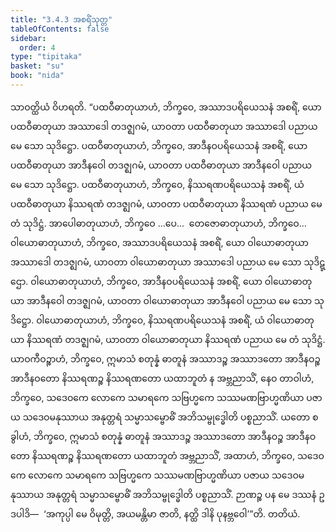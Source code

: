 ```yaml
---
title: "3.4.3 အစရိံသုတ္တ"
tableOfContents: false
sidebar:
  order: 4
type: "tipitaka"
basket: "su"
book: "nida"
---
```



<DynamicBreadcrumb />

<Division number="116" book="nida">

<Paragraph number="794" book="nida">
သာဝတ္ထိယံ ဝိဟရတိ. “ပထဝီဓာတုယာဟံ, ဘိက္ခဝေ, အဿာဒပရိယေသနံ အစရိံ, ယော ပထဝီဓာတုယာ အဿာဒေါ တဒဇ္ဈဂမံ, ယာဝတာ ပထဝီဓာတုယာ အဿာဒေါ ပညာယ မေ သော သုဒိဋ္ဌော. ပထဝီဓာတုယာဟံ, ဘိက္ခဝေ, အာဒီနဝပရိယေသနံ အစရိံ, ယော ပထဝီဓာတုယာ အာဒီနဝေါ တဒဇ္ဈဂမံ, ယာဝတာ ပထဝီဓာတုယာ အာဒီနဝေါ ပညာယ မေ သော သုဒိဋ္ဌော. ပထဝီဓာတုယာဟံ, ဘိက္ခဝေ, နိဿရဏပရိယေသနံ အစရိံ, ယံ ပထဝီဓာတုယာ နိဿရဏံ တဒဇ္ဈဂမံ, ယာဝတာ ပထဝီဓာတုယာ နိဿရဏံ ပညာယ မေ တံ သုဒိဋ္ဌံ.
</Paragraph>

<Paragraph number="795" book="nida">
အာပေါဓာတုယာဟံ, ဘိက္ခဝေ …ပေ…  တေဇောဓာတုယာဟံ, ဘိက္ခဝေ…  ဝါယောဓာတုယာဟံ, ဘိက္ခဝေ, အဿာဒပရိယေသနံ အစရိံ, ယော ဝါယောဓာတုယာ အဿာဒေါ တဒဇ္ဈဂမံ, ယာဝတာ ဝါယောဓာတုယာ အဿာဒေါ ပညာယ မေ သော သုဒိဋ္ဌော. ဝါယောဓာတုယာဟံ, ဘိက္ခဝေ, အာဒီနဝပရိယေသနံ အစရိံ, ယော ဝါယောဓာတုယာ အာဒီနဝေါ တဒဇ္ဈဂမံ, ယာဝတာ ဝါယောဓာတုယာ အာဒီနဝေါ ပညာယ မေ သော သုဒိဋ္ဌော. ဝါယောဓာတုယာဟံ, ဘိက္ခဝေ, နိဿရဏပရိယေသနံ အစရိံ, ယံ ဝါယောဓာတုယာ နိဿရဏံ တဒဇ္ဈဂမံ, ယာဝတာ ဝါယောဓာတုယာ နိဿရဏံ ပညာယ မေ တံ သုဒိဋ္ဌံ.
</Paragraph>

<Paragraph number="796" book="nida">
ယာဝကီဝဉ္စာဟံ, ဘိက္ခဝေ, ဣမာသံ စတုန္နံ ဓာတူနံ အဿာဒဉ္စ အဿာဒတော အာဒီနဝဉ္စ အာဒီနဝတော နိဿရဏဉ္စ နိဿရဏတော ယထာဘူတံ န အဗ္ဘညာသိံ, နေဝ တာဝါဟံ, ဘိက္ခဝေ, သဒေဝကေ လောကေ သမာရကေ သဗြဟ္မကေ သဿမဏဗြာဟ္မဏိယာ ပဇာယ သဒေဝမနုဿာယ အနုတ္တရံ သမ္မာသမ္ဗောဓိံ အဘိသမ္ဗုဒ္ဓေါတိ ပစ္စညာသိံ.
</Paragraph>

<Paragraph number="797" book="nida">
ယတော စ ခွါဟံ, ဘိက္ခဝေ, ဣမာသံ စတုန္နံ ဓာတူနံ အဿာဒဉ္စ အဿာဒတော အာဒီနဝဉ္စ အာဒီနဝတော နိဿရဏဉ္စ နိဿရဏတော ယထာဘူတံ အဗ္ဘညာသိံ, အထာဟံ, ဘိက္ခဝေ, သဒေဝကေ လောကေ သမာရကေ သဗြဟ္မကေ သဿမဏဗြာဟ္မဏိယာ ပဇာယ သဒေဝမနုဿာယ အနုတ္တရံ သမ္မာသမ္ဗောဓိံ အဘိသမ္ဗုဒ္ဓေါတိ ပစ္စညာသိံ. ဉာဏဉ္စ ပန မေ ဒဿနံ ဥဒပါဒိ—  ‘အကုပ္ပါ မေ ဝိမုတ္တိ, အယမန္တိမာ ဇာတိ, နတ္ထိ ဒါနိ ပုနဗ္ဘဝေါ’”တိ.

</Paragraph>
</Division>

<Paragraph number="798" type="center" book="nida">
တတိယံ.
</Paragraph>
